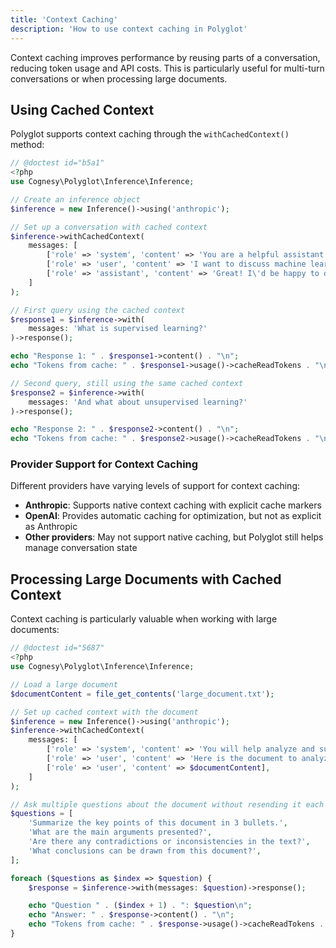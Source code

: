 ```yaml
---
title: 'Context Caching'
description: 'How to use context caching in Polyglot'
---
```


Context caching improves performance by reusing parts of a conversation, reducing token usage and API costs. This is particularly useful for multi-turn conversations or when processing large documents.


## Using Cached Context

Polyglot supports context caching through the `withCachedContext()` method:

```php
// @doctest id="b5a1"
<?php
use Cognesy\Polyglot\Inference\Inference;

// Create an inference object
$inference = new Inference()->using('anthropic');

// Set up a conversation with cached context
$inference->withCachedContext(
    messages: [
        ['role' => 'system', 'content' => 'You are a helpful assistant who provides concise answers.'],
        ['role' => 'user', 'content' => 'I want to discuss machine learning concepts.'],
        ['role' => 'assistant', 'content' => 'Great! I\'d be happy to discuss machine learning concepts with you. What specific aspect would you like to explore?'],
    ]
);

// First query using the cached context
$response1 = $inference->with(
    messages: 'What is supervised learning?'
)->response();

echo "Response 1: " . $response1->content() . "\n";
echo "Tokens from cache: " . $response1->usage()->cacheReadTokens . "\n\n";

// Second query, still using the same cached context
$response2 = $inference->with(
    messages: 'And what about unsupervised learning?'
)->response();

echo "Response 2: " . $response2->content() . "\n";
echo "Tokens from cache: " . $response2->usage()->cacheReadTokens . "\n";
```

### Provider Support for Context Caching

Different providers have varying levels of support for context caching:

- **Anthropic**: Supports native context caching with explicit cache markers
- **OpenAI**: Provides automatic caching for optimization, but not as explicit as Anthropic
- **Other providers**: May not support native caching, but Polyglot still helps manage conversation state



## Processing Large Documents with Cached Context

Context caching is particularly valuable when working with large documents:

```php
// @doctest id="5687"
<?php
use Cognesy\Polyglot\Inference\Inference;

// Load a large document
$documentContent = file_get_contents('large_document.txt');

// Set up cached context with the document
$inference = new Inference()->using('anthropic');
$inference->withCachedContext(
    messages: [
        ['role' => 'system', 'content' => 'You will help analyze and summarize documents.'],
        ['role' => 'user', 'content' => 'Here is the document to analyze:'],
        ['role' => 'user', 'content' => $documentContent],
    ]
);

// Ask multiple questions about the document without resending it each time
$questions = [
    'Summarize the key points of this document in 3 bullets.',
    'What are the main arguments presented?',
    'Are there any contradictions or inconsistencies in the text?',
    'What conclusions can be drawn from this document?',
];

foreach ($questions as $index => $question) {
    $response = $inference->with(messages: $question)->response();

    echo "Question " . ($index + 1) . ": $question\n";
    echo "Answer: " . $response->content() . "\n";
    echo "Tokens from cache: " . $response->usage()->cacheReadTokens . "\n\n";
}
```
